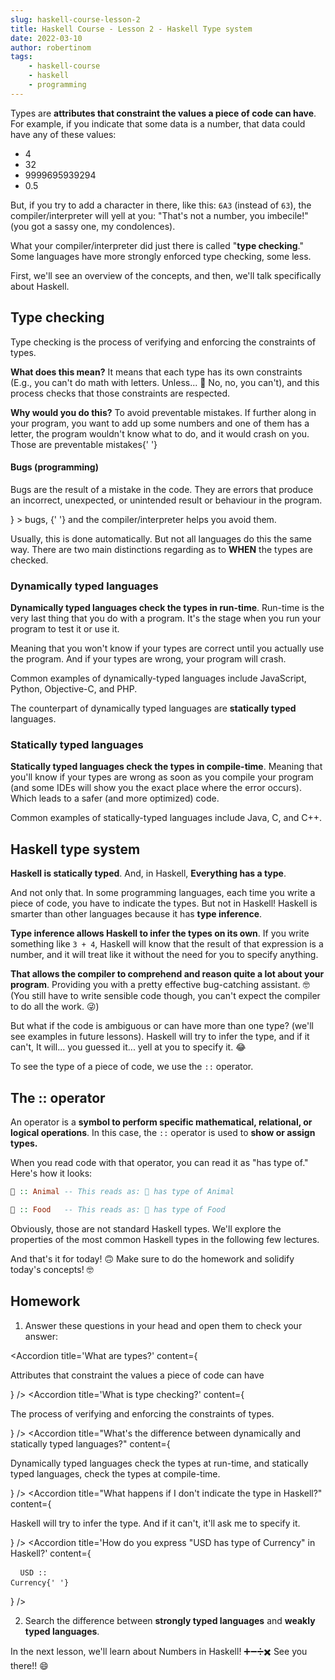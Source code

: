 ```yaml
---
slug: haskell-course-lesson-2
title: Haskell Course - Lesson 2 - Haskell Type system
date: 2022-03-10
author: robertinom
tags:
    - haskell-course
    - haskell
    - programming
---
```


Types are **attributes that constraint the values a piece of code can have**. For example, if you indicate that some data is a number, that data could have any of these values:

-   4
-   32
-   9999695939294
-   0.5

But, if you try to add a character in there, like this: `6A3` (instead of `63`), the compiler/interpreter will yell at you: "That's not a number, you imbecile!" (you got a sassy one, my condolences).

What your compiler/interpreter did just there is called "**type checking**." Some languages have more strongly enforced type checking, some less.

First, we'll see an overview of the concepts, and then, we'll talk specifically about Haskell.

## Type checking

Type checking is the process of verifying and enforcing the constraints of types.

**What does this mean?** It means that each type has its own constraints (E.g., you can't do math with letters. Unless... 🤔 No, no, you can't), and this process checks that those constraints are respected. 

<p>
	<b>Why would you do this?</b> To avoid preventable mistakes. If further along in
	your program, you want to add up some numbers and one of them has a
	letter, the program wouldn't know what to do, and it would crash on you.
	Those are preventable mistakes{' '}
	<SideNote
		content={
			<div>
				<h4>Bugs (programming)</h4>
				<p>
					Bugs are the result of a mistake in the code. They are
					errors that produce an incorrect, unexpected, or unintended
					result or behaviour in the program.
				</p>
				<p></p>
			</div>
		}
	>
		bugs,
	</SideNote>
	{' '} and the compiler/interpreter helps you avoid them.
</p>

Usually, this is done automatically. But not all languages do this the same way. There are two main distinctions regarding as to **WHEN** the types are checked.

### Dynamically typed languages

**Dynamically typed languages check the types in run-time**. Run-time is the very last thing that you do with a program. It's the stage when you run your program to test it or use it.

Meaning that you won't know if your types are correct until you actually use the program. And if your types are wrong, your program will crash.

Common examples of dynamically-typed languages include JavaScript, Python, Objective-C, and PHP.

The counterpart of dynamically typed languages are **statically typed** languages.

### Statically typed languages

**Statically typed languages check the types in compile-time**. Meaning that you'll know if your types are wrong as soon as you compile your program (and some IDEs will show you the exact place where the error occurs). Which leads to a safer (and more optimized) code.

Common examples of statically-typed languages include Java, C, and C++.

## Haskell type system

**Haskell is statically typed**. And, in Haskell, **Everything has a type**.

<Giff url='https://giphy.com/embed/AO3giAtLPH4MIuugsB' />

And not only that. In some programming languages, each time you write a piece of code, you have to indicate the types. But not in Haskell! Haskell is smarter than other languages because it has **type inference**.

**Type inference allows Haskell to infer the types on its own**. If you write something like `3 + 4`, Haskell will know that the result of that expression is a number, and it will treat like it without the need for you to specify anything.

**That allows the compiler to comprehend and reason quite a lot about your program**. Providing you with a pretty effective bug-catching assistant. 🤓
(You still have to write sensible code though, you can't expect the compiler to do all the work. 😜)

<Giff url='https://giphy.com/embed/3o7ZesJdQccI0sO3fy' />

But what if the code is ambiguous or can have more than one type? (we'll see examples in future lessons). Haskell will try to infer the type, and if it can't, It will... you guessed it... yell at you to specify it. 😂

To see the type of a piece of code, we use the `::` operator.

## The :: operator

An operator is a **symbol to perform specific mathematical, relational, or logical operations**. In this case, the `::` operator is used to **show or assign types.**

When you read code with that operator, you can read it as "has type of."
Here's how it looks:

```hs
🐬 :: Animal -- This reads as: 🐬 has type of Animal

🥐 :: Food   -- This reads as: 🥐 has type of Food
```

Obviously, those are not standard Haskell types. We'll explore the properties of the most common Haskell types in the following few lectures.

And that's it for today! 🙃 Make sure to do the homework and solidify today's concepts! 🤓

## Homework

1. Answer these questions in your head and open them to check your answer:

<Accordion
	title='What are types?'
	content={
		<p>Attributes that constraint the values a piece of code can have</p>
	}
/>
<Accordion
	title='What is type checking?'
	content={
		<p>The process of verifying and enforcing the constraints of types.</p>
	}
/>
<Accordion
	title="What's the difference between dynamically and statically typed languages?"
	content={
		<p>
			Dynamically typed languages check the types at run-time, and
			statically typed languages, check the types at compile-time.
		</p>
	}
/>
<Accordion
	title="What happens if I don't indicate the type in Haskell?"
	content={
		<p>
			Haskell will try to infer the type. And if it can't, it'll ask me to
			specify it.
		</p>
	}
/>
<Accordion
	title='How do you express "USD has type of Currency" in Haskell?'
	content={
		<pre>
			<code className='hljs language-hs'>
				USD :: <span className='hljs-type'>Currency</span>{' '}
			</code>
		</pre>
	}
/>

2. Search the difference between **strongly typed languages** and **weakly typed languages**.

In the next lesson, we'll learn about Numbers in Haskell! ➕➖➗✖️ See you there!! 😄
